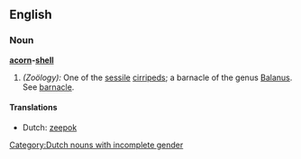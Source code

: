 ==English==
===Noun===
'''[[acorn]]-[[shell]]'''
#''(Zoölogy):'' One of the [[sessile]] [[cirripeds]]; a barnacle of the genus [[Balanus]].  See [[barnacle]].

====Translations====
*Dutch: [[zeepok]] [[Category:Dutch nouns with incomplete gender]]